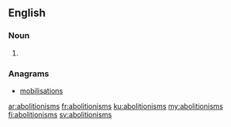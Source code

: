 ==English==

===Noun===
{{head|en|noun plural form}}

# {{plural of|abolitionism|lang=en}}

===Anagrams===
* [[mobilisations#English|mobilisations]]

[[ar:abolitionisms]]
[[fr:abolitionisms]]
[[ku:abolitionisms]]
[[my:abolitionisms]]
[[fi:abolitionisms]]
[[sv:abolitionisms]]